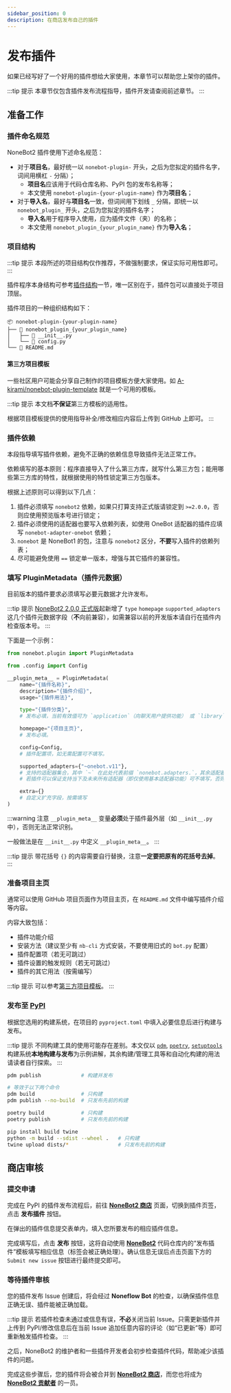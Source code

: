 ```yaml
---
sidebar_position: 0
description: 在商店发布自己的插件
---
```

# 发布插件


如果已经写好了一个好用的插件想给大家使用，本章节可以帮助您上架你的插件。

:::tip 提示
本章节仅包含插件发布流程指导，插件开发请查阅前述章节。
:::

## 准备工作

### 插件命名规范

NoneBot2 插件使用下述命名规范：

- 对于**项目名**，最好统一以 `nonebot-plugin-` 开头，之后为您拟定的插件名字，词间用横杠 `-` 分隔）；
  - **项目名**应该用于代码仓库名称、PyPI 包的发布名称等；
  - 本文使用 `nonebot-plugin-{your-plugin-name}` 作为**项目名**；
- 对于**导入名**，最好与**项目名**一致，但词间用下划线 `_` 分隔，即统一以 `nonebot_plugin_` 开头，之后为您拟定的插件名字；
  - **导入名**用于程序导入使用，应为插件文件（夹）的名称；
  - 本文使用 `nonebot_plugin_{your_plugin_name}` 作为**导入名**；

### 项目结构

:::tip 提示
本段所述的项目结构仅作推荐，不做强制要求，保证实际可用性即可。
:::

插件程序本身结构可参考[插件结构](../tutorial/create-plugin.md#插件结构)一节，唯一区别在于，插件包可以直接处于项目顶层。

插件项目的一种组织结构如下：

```tree
📦 nonebot-plugin-{your-plugin-name}
├── 📂 nonebot_plugin_{your_plugin_name}
│   ├── 📜 __init__.py
│   └── 📜 config.py
└── 📜 README.md
```

#### 第三方项目模板

一些社区用户可能会分享自己制作的项目模板方便大家使用。如
[A-kirami/nonebot-plugin-template](https://github.com/A-kirami/nonebot-plugin-template) 就是一个可用的模板。

:::tip 提示
本文档**不保证**第三方模板的适用性。

根据项目模板提供的使用指导补全/修改相应内容后上传到 GitHub 上即可。
:::

### 插件依赖

本段指导填写插件依赖，避免不正确的依赖信息导致插件无法正常工作。

依赖填写的基本原则：程序直接导入了什么第三方库，就写什么第三方包；能用哪些第三方库的特性，就根据使用的特性锁定第三方包版本。

根据上述原则可以得到以下几点：

1. 插件必须填写 `nonebot2` 依赖，如果只打算支持正式版请锁定到 `>=2.0.0`，否则应使用预览版本号进行锁定；
2. 插件必须使用的适配器也要写入依赖列表，如使用 OneBot 适配器的插件应填写 `nonebot-adapter-onebot` 依赖；
3. `nonebot` 是 NoneBot1 的包，注意与 `nonebot2` 区分，**不要**写入插件的依赖列表；
4. 尽可能避免使用 `==` 锁定单一版本，增强与其它插件的兼容性。

### 填写 PluginMetadata（插件元数据）

目前版本的插件要求必须填写必要元数据才允许发布。

:::tip 提示
[NoneBot2 2.0.0 正式版](https://github.com/nonebot/nonebot2/releases/tag/v2.0.0)起新增了 `type` `homepage`
`supported_adapters` 这几个插件元数据字段（**不**向前兼容），如需兼容以前的开发版本请自行在插件内检查版本号。
:::

下面是一个示例：

```python title=nonebot_plugin_{your_plugin_name}/__init__.py
from nonebot.plugin import PluginMetadata

from .config import Config

__plugin_meta__ = PluginMetadata(
    name="{插件名称}",
    description="{插件介绍}",
    usage="{插件用法}",

    type="{插件分类}",
    # 发布必填，当前有效值可为 `application`（向聊天用户提供功能） 或 `library`（只向开发者提供功能）。

    homepage="{项目主页}",
    # 发布必填。

    config=Config,
    # 插件配置项，如无需配置可不填写。

    supported_adapters={"~onebot.v11"},
    # 支持的适配器集合，其中 `~` 在此处代表前缀 `nonebot.adapters.`，其余适配器亦按此格式表记。
    # 若插件可以保证支持当下及未来所有适配器（即仅使用基本适配器功能）可不填写，否则应该列出插件支持的适配器。

    extra={}
    # 自定义扩充字段，按需填写
)
```

:::warning 注意
`__plugin_meta__` 变量**必须**处于插件最外层（如 `__init__.py` 中），否则无法正常识别。

一般做法是在 `__init__.py` 中定义 `__plugin_meta__`。
:::

:::tip 提示
带花括号 `{}` 的内容需要自行替换，注意**一定要把原有的花括号去掉**。
:::

### 准备项目主页

通常可以使用 GitHub 项目页面作为项目主页，在 `README.md` 文件中编写插件介绍等内容。

内容大致包括：

- 插件功能介绍
- 安装方法（建议至少有 `nb-cli` 方式安装，不要使用旧式的 `bot.py` 配置）
- 插件配置项（若无可跳过）
- 插件设置的触发规则（若无可跳过）
- 插件的其它用法（按需编写）

:::tip 提示
可以参考[第三方项目模板](#第三方项目模板)。
:::

### 发布至 [PyPI](https://pypi.org)

根据您选用的构建系统，在项目的 `pyproject.toml` 中填入必要信息后进行构建与发布。

:::tip 提示
不同构建工具的使用可能存在差别。本文仅以 [`pdm`](https://pdm.fming.dev/latest/usage/publish/),
[`poetry`](https://python-poetry.org/docs/libraries/#packaging), [`setuptools`](https://setuptools.pypa.io/en/latest/)
构建系统**本地构建与发布**为示例讲解，其余构建/管理工具等和自动化构建的用法请读者自行探索。
:::

<Tabs groupId="publishMethod">
  <TabItem value="pdm" label="PDM" default>

```bash
pdm publish             # 构建并发布

# 等效于以下两个命令
pdm build               # 只构建
pdm publish --no-build  # 只发布先前的构建
```

  </TabItem>

  <TabItem value="poetry" label="Poetry" default>

```bash
poetry build            # 只构建
poetry publish          # 只发布先前的构建
```

  </TabItem>

  <TabItem value="setuptools" label="Setuptools (PEP 517)" default>

```bash
pip install build twine
python -m build --sdist --wheel .   # 只构建
twine upload dists/*                # 只发布先前的构建
```

  </TabItem>
</Tabs>

## 商店审核

### 提交申请

完成在 PyPI 的插件发布流程后，前往 **[NoneBot2 商店](https://nonebot.dev/store)** 页面，切换到插件页签，点击 **发布插件** 按钮。

在弹出的插件信息提交表单内，填入您所要发布的相应插件信息。

完成填写后，点击 **发布** 按钮，这将自动使用 **[NoneBot2](https://github.com/nonebot/nonebot2)**
代码仓库内的“发布插件”模板填写相应信息（标签会被正确处理）。确认信息无误后点击页面下方的 `Submit new issue` 按钮进行最终提交即可。

### 等待插件审核

您的插件发布 Issue 创建后，将会经过 **Noneflow Bot** 的检查，以确保插件信息正确无误、插件能被正确加载。

:::tip 提示
若插件检查未通过或信息有误，**不必**关闭当前 Issue。只需更新插件并上传到 PyPI/修改信息后在当前 Issue 追加任意内容的评论（如“已更新”等）即可重新触发插件检查。
:::

之后，NoneBot2 的维护者和一些插件开发者会初步检查插件代码，帮助减少该插件的问题。

完成这些步骤后，您的插件将会被合并到 **[NoneBot2 商店](https://nonebot.dev/store)**，而您也将成为
**[NoneBot2 贡献者](https://github.com/nonebot/nonebot2/graphs/contributors)** 的一员。

